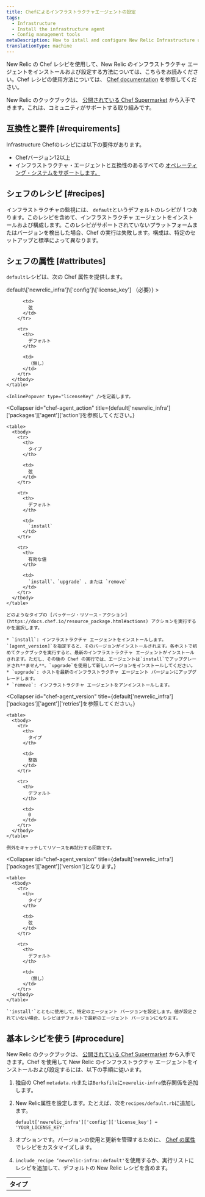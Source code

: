 ```yaml
---
title: Chefによるインフラストラクチャエージェントの設定
tags:
  - Infrastructure
  - Install the infrastructure agent
  - Config management tools
metaDescription: How to istall and configure New Relic Infrastructure using Chef.
translationType: machine
---
```


New Relic の Chef レシピを使用して、New Relic のインフラストラクチャ エージェントをインストールおよび設定する方法については、こちらをお読みください。Chef レシピの使用方法については、 [Chef documentation](https://www.chef.io/solutions/infrastructure-automation/) を参照してください。

New Relic のクックブックは、 [公開されている Chef Supermarket](https://supermarket.chef.io/cookbooks/newrelic-infra) から入手できます。これは、コミュニティがサポートする取り組みです。

## 互換性と要件 [#requirements]

Infrastructure Chefのレシピには以下の要件があります。

* Chefバージョン12以上
* インフラストラクチャ・エージェントと互換性のあるすべての [オペレーティング・システムをサポートします。](/docs/infrastructure/new-relic-infrastructure/getting-started/compatibility-requirements-new-relic-infrastructure#operating-systems)

## シェフのレシピ [#recipes]

インフラストラクチャの監視には、 `default`というデフォルトのレシピが 1 つあります。このレシピを含めて、インフラストラクチャ エージェントをインストールおよび構成します。このレシピがサポートされていないプラットフォームまたはバージョンを検出した場合、Chef の実行は失敗します。構成は、特定のセットアップと標準によって異なります。

## シェフの属性 [#attributes]

`default`レシピは、次の Chef 属性を提供します。

<CollapserGroup>
  <Collapser
    id="chef-license_key"
    title={<><InlineCode>default\['newrelic_infra']\['config']\['license_key']</InlineCode> （必要）</>}
  >
    <table>
      <tbody>
        <tr>
          <th>
            タイプ
          </th>

          <td>
            弦
          </td>
        </tr>

        <tr>
          <th>
            デフォルト
          </th>

          <td>
            （無し）
          </td>
        </tr>
      </tbody>
    </table>

    <InlinePopover type="licenseKey" />を定義します。
  </Collapser>

  <Collapser
    id="chef-agent_action"
    title={<InlineCode>default\['newrelic_infra']\['packages']\['agent']\['action']を参照してください。</InlineCode>}
  >
    <table>
      <tbody>
        <tr>
          <th>
            タイプ
          </th>

          <td>
            弦
          </td>
        </tr>

        <tr>
          <th>
            デフォルト
          </th>

          <td>
            `install`
          </td>
        </tr>

        <tr>
          <th>
            有効な値
          </th>

          <td>
            `install`、`upgrade` 、または `remove`
          </td>
        </tr>
      </tbody>
    </table>

    どのようなタイプの [パッケージ・リソース・アクション](https://docs.chef.io/resource_package.html#actions) アクションを実行するかを選択します。

    * `install`: インフラストラクチャ エージェントをインストールします。`[agent_version]`を指定すると、そのバージョンがインストールされます。各ホストで初めてクックブックを実行すると、最新のインフラストラクチャ エージェントがインストールされます。ただし、その後の Chef の実行では、エージェントは`install`でアップグレードされ**ません**。`upgrade`を使用して新しいバージョンをインストールしてください。
    * `upgrade`: ホストを最新のインフラストラクチャ エージェント バージョンにアップグレードします。
    * `remove`: インフラストラクチャ エージェントをアンインストールします。
  </Collapser>

  <Collapser
    id="chef-agent_version"
    title={<InlineCode>default\['newrelic_infra']\['packages']\['agent']\['retries']を参照してください。</InlineCode>}
  >
    <table>
      <tbody>
        <tr>
          <th>
            タイプ
          </th>

          <td>
            整数
          </td>
        </tr>

        <tr>
          <th>
            デフォルト
          </th>

          <td>
            0
          </td>
        </tr>
      </tbody>
    </table>

    例外をキャッチしてリソースを再試行する回数です。
  </Collapser>

  <Collapser
    id="chef-agent_version"
    title={<InlineCode>default\['newrelic_infra']\['packages']\['agent']\['version']となります。</InlineCode>}
  >
    <table>
      <tbody>
        <tr>
          <th>
            タイプ
          </th>

          <td>
            弦
          </td>
        </tr>

        <tr>
          <th>
            デフォルト
          </th>

          <td>
            （無し）
          </td>
        </tr>
      </tbody>
    </table>

    `'install'`とともに使用して、特定のエージェント バージョンを設定します。値が設定されていない場合、レシピはデフォルトで最新のエージェント バージョンになります。
  </Collapser>
</CollapserGroup>

## 基本レシピを使う [#procedure]

New Relic のクックブックは、 [公開されている Chef Supermarket](https://supermarket.chef.io/cookbooks/newrelic-infra) から入手できます。Chef を使用して New Relic のインフラストラクチャ エージェントをインストールおよび設定するには、以下の手順に従います。

1. 独自の Chef `metadata.rb`または`Berksfile`に`newrelic-infra`依存関係を追加します。

2. New Relic<InlinePopover type="licenseKey" />属性を設定します。たとえば、次を`recipes/default.rb`に追加します。

   ```
   default['newrelic_infra']['config']['license_key'] = 'YOUR_LICENSE_KEY'
   ```

3. オプションです。バージョンの使用と更新を管理するために、 [Chef の属性](#attributes) でレシピをカスタマイズします。

4. `include_recipe ‘newrelic-infra::default'`を使用するか、実行リストにレシピを追加して、デフォルトの New Relic レシピを含めます。